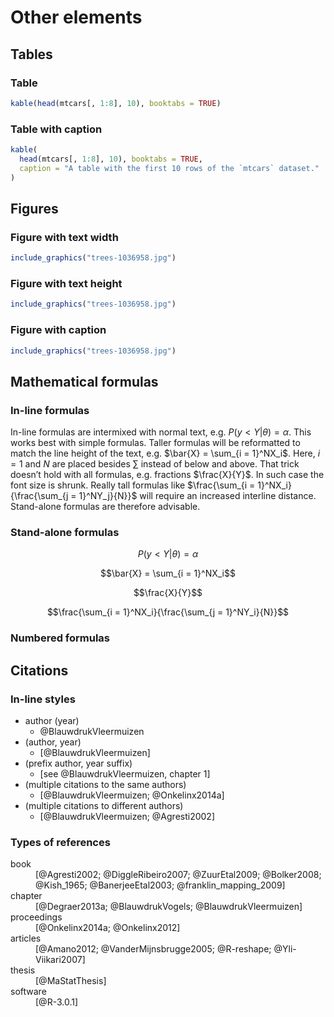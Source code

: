 # Other elements

## Tables

### Table

```r
kable(head(mtcars[, 1:8], 10), booktabs = TRUE)
```

### Table with caption

```r
kable(
  head(mtcars[, 1:8], 10), booktabs = TRUE,
  caption = "A table with the first 10 rows of the `mtcars` dataset."
)
```

## Figures

### Figure with text width

```r
include_graphics("trees-1036958.jpg")
```

### Figure with text height

```r
include_graphics("trees-1036958.jpg")
```

### Figure with caption

```r
include_graphics("trees-1036958.jpg")
```

## Mathematical formulas

### In-line formulas

In-line formulas are intermixed with normal text, e.g. $P(y < Y|\theta) = \alpha$. This works best with simple formulas. Taller formulas will be reformatted to match the line height of the text, e.g. $\bar{X} = \sum_{i = 1}^NX_i$. Here, $i = 1$ and $N$ are placed besides $\sum$ instead of below and above. That trick doesn't hold with all formulas, e.g. fractions $\frac{X}{Y}$. In such case the font size is shrunk. Really tall formulas like $\frac{\sum_{i = 1}^NX_i}{\frac{\sum_{j = 1}^NY_j}{N}}$ will require an increased interline distance. Stand-alone formulas are therefore advisable.

### Stand-alone formulas

$$P(y < Y|\theta) = \alpha$$

$$\bar{X} = \sum_{i = 1}^NX_i$$

$$\frac{X}{Y}$$

$$\frac{\sum_{i = 1}^NX_i}{\frac{\sum_{j = 1}^NY_i}{N}}$$

### Numbered formulas

\begin{equation}
  \bar{X} = \sum_{i = 1}^NX_i
  (\#eq:som0)
\end{equation}

\begin{equation}
  \frac{X}{Y}
  (\#eq:som)
\end{equation}

\begin{equation}
  \frac{\sum_{i = 1}^NX_i}{\frac{\sum_{j = 1}^NY_j}{N}}
  (\#eq:som1)
\end{equation}

## Citations

### In-line styles

- author (year)
    - @BlauwdrukVleermuizen
- (author, year)
    - [@BlauwdrukVleermuizen]
- (prefix author, year suffix)
    - [see @BlauwdrukVleermuizen, chapter 1]
- (multiple citations to the same authors)
    - [@BlauwdrukVleermuizen; @Onkelinx2014a]
- (multiple citations to different authors)
    - [@BlauwdrukVleermuizen; @Agresti2002]

### Types of references

book
  ~ [@Agresti2002; @DiggleRibeiro2007; @ZuurEtal2009; @Bolker2008; @Kish_1965; @BanerjeeEtal2003; @franklin_mapping_2009]

chapter
  ~ [@Degraer2013a; @BlauwdrukVogels; @BlauwdrukVleermuizen]

proceedings
  ~ [@Onkelinx2014a; @Onkelinx2012]

articles
  ~ [@Amano2012; @VanderMijnsbrugge2005; @R-reshape; @Yli-Viikari2007]

thesis
  ~ [@MaStatThesis]
  
software
  ~ [@R-3.0.1]

